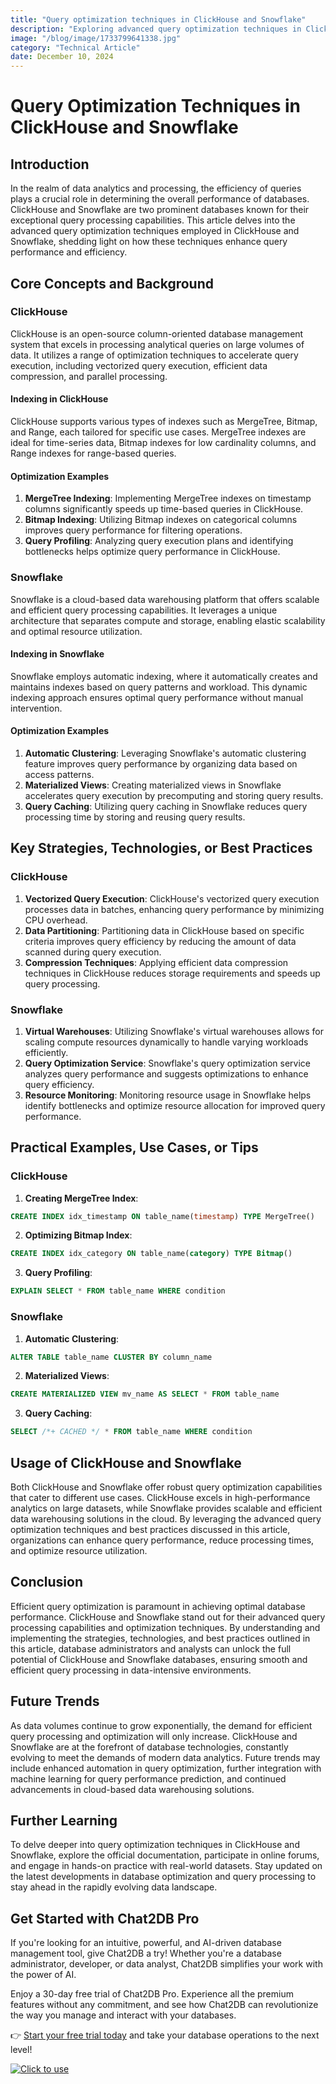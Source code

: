 ```yaml
---
title: "Query optimization techniques in ClickHouse and Snowflake"
description: "Exploring advanced query optimization techniques in ClickHouse and Snowflake databases."
image: "/blog/image/1733799641338.jpg"
category: "Technical Article"
date: December 10, 2024
---
```


# Query Optimization Techniques in ClickHouse and Snowflake

## Introduction

In the realm of data analytics and processing, the efficiency of queries plays a crucial role in determining the overall performance of databases. ClickHouse and Snowflake are two prominent databases known for their exceptional query processing capabilities. This article delves into the advanced query optimization techniques employed in ClickHouse and Snowflake, shedding light on how these techniques enhance query performance and efficiency.

## Core Concepts and Background

### ClickHouse

ClickHouse is an open-source column-oriented database management system that excels in processing analytical queries on large volumes of data. It utilizes a range of optimization techniques to accelerate query execution, including vectorized query execution, efficient data compression, and parallel processing.

#### Indexing in ClickHouse

ClickHouse supports various types of indexes such as MergeTree, Bitmap, and Range, each tailored for specific use cases. MergeTree indexes are ideal for time-series data, Bitmap indexes for low cardinality columns, and Range indexes for range-based queries.

#### Optimization Examples

1. **MergeTree Indexing**: Implementing MergeTree indexes on timestamp columns significantly speeds up time-based queries in ClickHouse.
2. **Bitmap Indexing**: Utilizing Bitmap indexes on categorical columns improves query performance for filtering operations.
3. **Query Profiling**: Analyzing query execution plans and identifying bottlenecks helps optimize query performance in ClickHouse.

### Snowflake

Snowflake is a cloud-based data warehousing platform that offers scalable and efficient query processing capabilities. It leverages a unique architecture that separates compute and storage, enabling elastic scalability and optimal resource utilization.

#### Indexing in Snowflake

Snowflake employs automatic indexing, where it automatically creates and maintains indexes based on query patterns and workload. This dynamic indexing approach ensures optimal query performance without manual intervention.

#### Optimization Examples

1. **Automatic Clustering**: Leveraging Snowflake's automatic clustering feature improves query performance by organizing data based on access patterns.
2. **Materialized Views**: Creating materialized views in Snowflake accelerates query execution by precomputing and storing query results.
3. **Query Caching**: Utilizing query caching in Snowflake reduces query processing time by storing and reusing query results.

## Key Strategies, Technologies, or Best Practices

### ClickHouse

1. **Vectorized Query Execution**: ClickHouse's vectorized query execution processes data in batches, enhancing query performance by minimizing CPU overhead.
2. **Data Partitioning**: Partitioning data in ClickHouse based on specific criteria improves query efficiency by reducing the amount of data scanned during query execution.
3. **Compression Techniques**: Applying efficient data compression techniques in ClickHouse reduces storage requirements and speeds up query processing.

### Snowflake

1. **Virtual Warehouses**: Utilizing Snowflake's virtual warehouses allows for scaling compute resources dynamically to handle varying workloads efficiently.
2. **Query Optimization Service**: Snowflake's query optimization service analyzes query performance and suggests optimizations to enhance query efficiency.
3. **Resource Monitoring**: Monitoring resource usage in Snowflake helps identify bottlenecks and optimize resource allocation for improved query performance.

## Practical Examples, Use Cases, or Tips

### ClickHouse

1. **Creating MergeTree Index**:

```sql
CREATE INDEX idx_timestamp ON table_name(timestamp) TYPE MergeTree()
```

2. **Optimizing Bitmap Index**:

```sql
CREATE INDEX idx_category ON table_name(category) TYPE Bitmap()
```

3. **Query Profiling**:

```sql
EXPLAIN SELECT * FROM table_name WHERE condition
```

### Snowflake

1. **Automatic Clustering**:

```sql
ALTER TABLE table_name CLUSTER BY column_name
```

2. **Materialized Views**:

```sql
CREATE MATERIALIZED VIEW mv_name AS SELECT * FROM table_name
```

3. **Query Caching**:

```sql
SELECT /*+ CACHED */ * FROM table_name WHERE condition
```

## Usage of ClickHouse and Snowflake

Both ClickHouse and Snowflake offer robust query optimization capabilities that cater to different use cases. ClickHouse excels in high-performance analytics on large datasets, while Snowflake provides scalable and efficient data warehousing solutions in the cloud. By leveraging the advanced query optimization techniques and best practices discussed in this article, organizations can enhance query performance, reduce processing times, and optimize resource utilization.

## Conclusion

Efficient query optimization is paramount in achieving optimal database performance. ClickHouse and Snowflake stand out for their advanced query processing capabilities and optimization techniques. By understanding and implementing the strategies, technologies, and best practices outlined in this article, database administrators and analysts can unlock the full potential of ClickHouse and Snowflake databases, ensuring smooth and efficient query processing in data-intensive environments.

## Future Trends

As data volumes continue to grow exponentially, the demand for efficient query processing and optimization will only increase. ClickHouse and Snowflake are at the forefront of database technologies, constantly evolving to meet the demands of modern data analytics. Future trends may include enhanced automation in query optimization, further integration with machine learning for query performance prediction, and continued advancements in cloud-based data warehousing solutions.

## Further Learning

To delve deeper into query optimization techniques in ClickHouse and Snowflake, explore the official documentation, participate in online forums, and engage in hands-on practice with real-world datasets. Stay updated on the latest developments in database optimization and query processing to stay ahead in the rapidly evolving data landscape.

## Get Started with Chat2DB Pro

If you're looking for an intuitive, powerful, and AI-driven database management tool, give Chat2DB a try! Whether you're a database administrator, developer, or data analyst, Chat2DB simplifies your work with the power of AI.

Enjoy a 30-day free trial of Chat2DB Pro. Experience all the premium features without any commitment, and see how Chat2DB can revolutionize the way you manage and interact with your databases.

👉 [Start your free trial today](https://chat2db.ai/pricing) and take your database operations to the next level!


[![Click to use](/image/blog/bg/chat2db.jpg)](https://chat2db.ai/)
